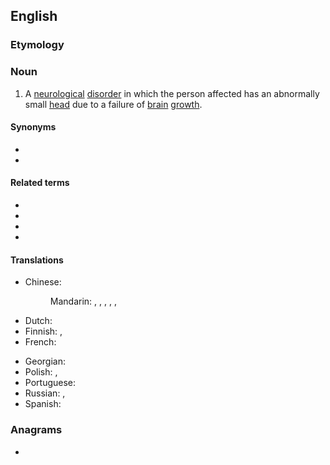 ==English==

===Etymology===
{{confix|micro|cephaly|lang=en}}

===Noun===
{{wikipedia}}
{{en-noun|~|microcephalies}}

# A [[neurological]] [[disorder]] in which the person affected has an abnormally small [[head]] due to a failure of [[brain]] [[growth]].

====Synonyms====
* {{l|en|microcephalia}}
* {{l|en|microcephalism}}

====Related terms====
* {{l|en|microcephalic}}
* {{l|en|microcephale}}
* {{l|en|microcephalous}}
* {{l|en|microcephalus}}

====Translations====
{{trans-top|neurological disorder}}
* Chinese:
*: Mandarin: {{t|cmn|畸形小頭|sc=Hani}}, {{t|cmn|畸形小头|tr=jīxíng xiǎotóu|sc=Hani}}, {{t|cmn|小頭畸形|sc=Hani}}, {{t|cmn|小头畸形|tr=xiǎotóu jīxíng|sc=Hani}}, {{t|cmn|小腦症|sc=Hani}}, {{t|cmn|小脑症|tr=xiǎonǎozhèng|sc=Hani}}
* Dutch: {{t|nl|microcefalie|f}}
* Finnish: {{t|fi|pienipäisyys}}, {{t+|fi|mikrokefalia}}
* French: {{t+|fr|microcéphalie|f}}
{{trans-mid}}
* Georgian: {{t|ka|მიკროკეფალია}}
* Polish: {{t+|pl|mikrocefalia|f}}, {{t+|pl|małogłowie|n}}
* Portuguese: {{t+|pt|microcefalia|f}}
* Russian: {{t+|ru|микроцефа́лия|f}}, {{t+|ru|микрокефа́лия|f}}
* Spanish: {{t+|es|microcefalia|f}}
{{trans-bottom}}

===Anagrams===
* {{anagrams|en|a=accehilmopry|pyrochemical}}